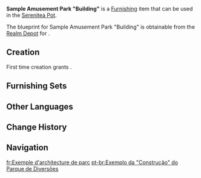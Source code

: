 {{Furnishing Infobox
|id             = 370522
|image          = Item Sample Amusement Park Building.png
|category       = Building
|subcategory    = Free Booth
|quality        = 3
|adeptal_energy = 60
|load           = 70
|reduced_load   = 53
|description    = A type of small tent within the [[Veluriyam Mirage]]'s [[Pavilion of Hermits]], using an appearance heavily influenced by [[Sumeru]]'s architecture.<br>According to legend, the earliest of these were originally built by [[Hydro Eidolon]]s. [[Idyia]] spared no effort in teaching Hydro Eidolons how to make wooden fixtures and create frames. Fortunately, Hydro Eidolons are quite intelligent, and quickly learned the tricks of the trade, and became competent helpers...
|mention        = Idyia
|interaction    = 
|blueprint      = Realm Depot
|source1        = 
}}
'''Sample Amusement Park "Building"''' is a [[Furnishing]] item that can be used in the [[Serenitea Pot]].

The blueprint for Sample Amusement Park "Building" is obtainable from the [[Realm Depot]] for {{Item|Realm Currency|24|x=160}}.

==Creation==
First time creation grants {{Item|Trust|24|x=60}}.
{{Recipe
|type = Creation
|time = 14h
|Cuihua Wood = 8
|Fabric = 4
|sort = Cuihua Wood;Fabric
}}

==Furnishing Sets==
{{Craft Usage|type=Furnishing Set}}

==Other Languages==
{{Other Languages
|en      = Sample Amusement Park "Building"
|zhs     = 「乐园的建筑样品」
|zhs_rm  = 
|zht     = 「樂園的建築樣品」
|zht_rm  = 
|zh_tl   = 
|ja      = 「楽園の建築サンプル」
|ja_rm   = "Rakuen no Kenchiku Sanpuru"
|ja_tl   = "Sample Paradise Building"
|ko      = 「낙원 건축 샘플」
|ko_rm   = 
|ko_tl   = 
|es      = Carpa ejemplar del parque de atracciones
|es_tl   = Example Amusement Park Tent
|fr      = Exemple d'architecture de parc
|fr_tl   = Park Architecture Sample
|ru      = Образец парка «Строение»
|ru_tl   = Park Sample "Building"
|th      = "ตัวอย่างสิ่งปลูกสร้างของสวนสนุก"
|th_rm   = 
|th_tl   = 
|vi      = Mẫu Kiến Trúc Của Công Viên
|vi_tl   = 
|de      = „Prototyp: Paradiesgebäude“
|de_tl   = "Prototype: Paradise Building"
|id      = Sampel Bangunan Taman Bermain
|id_tl   = Playground Sample Building
|pt      = Exemplo da "Construção" do Parque de Diversões
|pt_tl   = 
|tr      = Örnek Lunapark "İnşası"
|tr_tl   = 
|it      = Costruzione decorativa del parco divertimenti
|it_tl   = Decorative Costruction of the Amusement Park
}}

==Change History==
{{Change History|3.8}}

==Navigation==
{{Furnishing Navbox|exterior}}

[[fr:Exemple d'architecture de parc]]
[[pt-br:Exemplo da "Construção" do Parque de Diversões]]